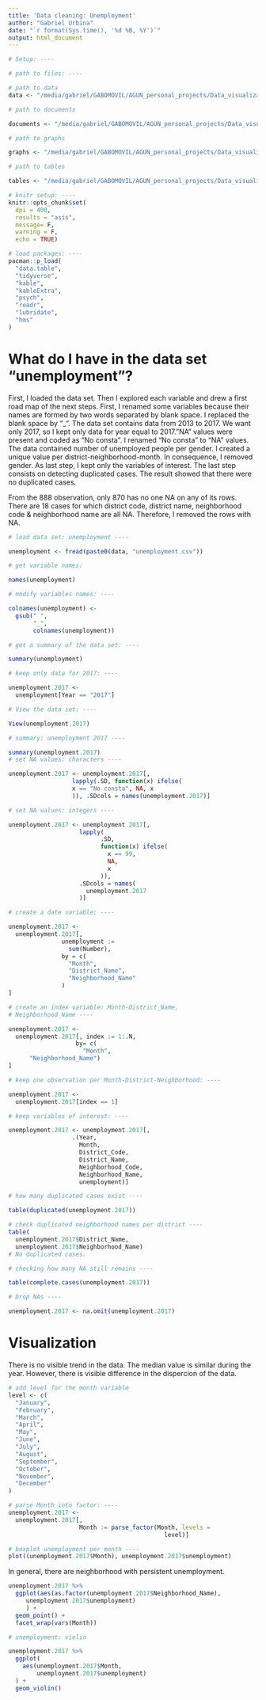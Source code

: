 ```yaml
---
title: 'Data cleaning: Unemployment'
author: "Gabriel Urbina"
date: "`r format(Sys.time(), '%d %B, %Y')`"
output: html_document
---
```


```r
# Setup: ----

# path to files: ----

# path to data
data <- "/media/gabriel/GABOMOVIL/AGUN_personal_projects/Data_visualization_case_study_Barcelona/Data/"

# path to documents

documents <- "/media/gabriel/GABOMOVIL/AGUN_personal_projects/Data_visualization_case_study_Barcelona/Documents/"

# path to graphs

graphs <- "/media/gabriel/GABOMOVIL/AGUN_personal_projects/Data_visualization_case_study_Barcelona/Outcomes/Graphs/"

# path to tables

tables <- "/media/gabriel/GABOMOVIL/AGUN_personal_projects/Data_visualization_case_study_Barcelona/Outcomes/Tables/"

# knitr setup: ----
knitr::opts_chunk$set(
  dpi = 400,
  results = "asis",
  message= F,
  warning = F,
  echo = TRUE)

# load packages: ----
pacman::p_load(
  "data.table",
  "tidyverse",
  "kable",
  "kableExtra",
  "psych",
  "readr",
  "lubridate",
  "hms"
)


```

<!-- Data exploration --->
# What do I have in the data set "unemployment"? {-}

First, I loaded the data set. Then I explored each variable and drew a first road map of the next steps. First,  I renamed some variables because their names are formed by two words separated by blank space. I replaced the blank space by "_". The data set contains data from 2013 to 2017. We want only 2017, so I kept only data for year equal to 2017. "NA" values were present and coded as "No consta". I renamed "No consta" to "NA" values. The data contained number of unemployed people per gender. I created a unique value per district-neighborhood-month. In consequence, I removed gender. As last step, I kept only the variables of interest. The last step consists on detecting duplicated cases. The result showed that there were no duplicated cases. 

From the 888 observation, only 870 has no one NA on any of its rows. There are 18 cases for which district code, district name, neighborhood code & neighborhood name are all NA. Therefore, I removed the rows with NA. 

```r

# load data set: unemployment ----

unemployment <- fread(paste0(data, "unemployment.csv"))

# get variable names: 

names(unemployment)

# modify variables names: ----

colnames(unemployment) <- 
  gsub(" ", 
       "_",
       colnames(unemployment))

# get a summary of the data set: ----

summary(unemployment)

# keep only data for 2017: ----

unemployment.2017 <- 
  unemployment[Year == "2017"]

# View the data set: ---- 

View(unemployment.2017)

# summary: unemployment 2017 ----

summary(unemployment.2017)
# set NA values: characters ----

unemployment.2017 <- unemployment.2017[, 
                  lapply(.SD, function(x) ifelse(
                  x == "No consta", NA, x
                  )), .SDcols = names(unemployment.2017)]

# set NA values: integers ----

unemployment.2017 <- unemployment.2017[,
                    lapply(
                          .SD,
                          function(x) ifelse(
                            x == 99,
                            NA,
                            x
                          )), 
                    .SDcols = names(
                      unemployment.2017
                    )]

# create a date variable: ----

unemployment.2017 <-
  unemployment.2017[,
               unemployment :=
                 sum(Number),
               by = c(
                 "Month",
                 "District_Name",
                 "Neighborhood_Name"
               )
]

# create an index variable: Month-District_Name,
# Neighborhood_Name ----

unemployment.2017 <-
  unemployment.2017[, index := 1:.N,
                   by= c(
                     "Month",
      "Neighborhood_Name")
]

# keep one observation per Month-District-Neighborhood: ----

unemployment.2017 <-
  unemployment.2017[index == 1]

# keep variables of interest: ----

unemployment.2017 <- unemployment.2017[,
                  .(Year,
                    Month,
                    District_Code,
                    District_Name,
                    Neighborhood_Code,
                    Neighborhood_Name, 
                    unemployment)]

# how many duplicated cases exist ----

table(duplicated(unemployment.2017))

# check duplicated neighborhood names per district ----
table(
  unemployment.2017$District_Name,
  unemployment.2017$Neighborhood_Name)
# No duplicated cases. 
```

```r
# checking how many NA still remains ----

table(complete.cases(unemployment.2017))

# Drop NAs ----

unemployment.2017 <- na.omit(unemployment.2017)


```


# Visualization

There is no visible trend in the data. The median value is similar
during the year. However, there is visible difference in the dispercion 
of the data. 
```r
# add level for the month variable
level <- c(
  "January",
  "February",
  "March",
  "April",
  "May",
  "June",
  "July",
  "August",
  "September",
  "October",
  "November",
  "December"
)

# parse Month into factor: ----
unemployment.2017 <-
  unemployment.2017[, 
                    Month := parse_factor(Month, levels = 
                                            level)]

# boxplot unemployment per month ----
plot((unemployment.2017$Month), unemployment.2017$unemployment)
```

In general, there are neighborhood with persistent unemployment. 

```r
unemployment.2017 %>% 
  ggplot(aes(as.factor(unemployment.2017$Neighborhood_Name),
     unemployment.2017$unemployment)
     ) +
  geom_point() +
  facet_wrap(vars(Month))

# unemployment: violin

unemployment.2017 %>%
  ggplot(
    aes(unemployment.2017$Month,
        unemployment.2017$unemployment)
  ) +
  geom_violin()
```





